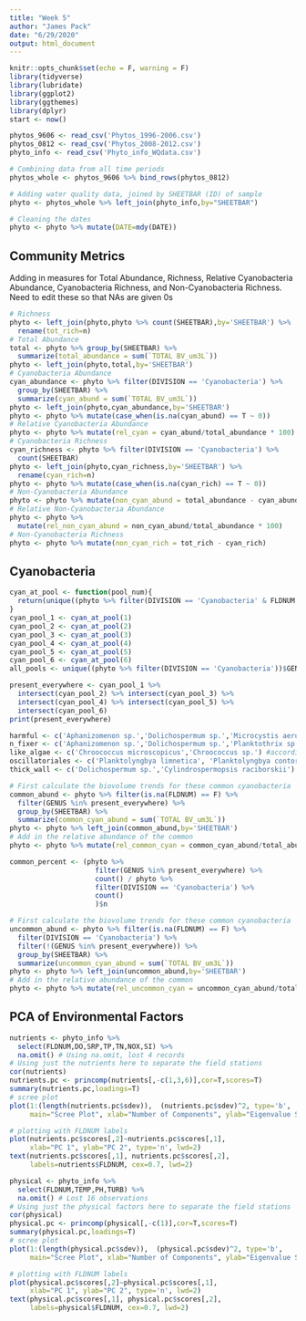 ```yaml
---
title: "Week 5"
author: "James Pack"
date: "6/29/2020"
output: html_document
---
```


```r
knitr::opts_chunk$set(echo = F, warning = F)
library(tidyverse)
library(lubridate)
library(ggplot2)
library(ggthemes)
library(dplyr)
start <- now()
```

```r
phytos_9606 <- read_csv('Phytos_1996-2006.csv')
phytos_0812 <- read_csv('Phytos_2008-2012.csv')
phyto_info <- read_csv('Phyto_info_WQdata.csv')

# Combining data from all time periods
phytos_whole <- phytos_9606 %>% bind_rows(phytos_0812)

# Adding water quality data, joined by SHEETBAR (ID) of sample
phyto <- phytos_whole %>% left_join(phyto_info,by="SHEETBAR")

# Cleaning the dates
phyto <- phyto %>% mutate(DATE=mdy(DATE))
```

## Community Metrics

Adding in measures for Total Abundance, Richness, Relative Cyanobacteria Abundance, Cyanobacteria Richness, and Non-Cyanobacteria Richness. Need to edit these so that NAs are given 0s

```r
# Richness
phyto <- left_join(phyto,phyto %>% count(SHEETBAR),by='SHEETBAR') %>% 
  rename(tot_rich=n)
# Total Abundance
total <- phyto %>% group_by(SHEETBAR) %>% 
  summarize(total_abundance = sum(`TOTAL BV_um3L`))
phyto <- left_join(phyto,total,by='SHEETBAR')
# Cyanobacteria Abundance
cyan_abundance <- phyto %>% filter(DIVISION == 'Cyanobacteria') %>% 
  group_by(SHEETBAR) %>% 
  summarize(cyan_abund = sum(`TOTAL BV_um3L`))
phyto <- left_join(phyto,cyan_abundance,by='SHEETBAR')
phyto <- phyto %>% mutate(case_when(is.na(cyan_abund) == T ~ 0))
# Relative Cyanobacteria Abundance
phyto <- phyto %>% mutate(rel_cyan = cyan_abund/total_abundance * 100)
# Cyanobacteria Richness
cyan_richness <- phyto %>% filter(DIVISION == 'Cyanobacteria') %>% 
  count(SHEETBAR)
phyto <- left_join(phyto,cyan_richness,by='SHEETBAR') %>% 
  rename(cyan_rich=n)
phyto <- phyto %>% mutate(case_when(is.na(cyan_rich) == T ~ 0))
# Non-Cyanobacteria Abundance
phyto <- phyto %>% mutate(non_cyan_abund = total_abundance - cyan_abund)
# Relative Non-Cyanobacteria Abundance
phyto <- phyto %>% 
  mutate(rel_non_cyan_abund = non_cyan_abund/total_abundance * 100)
# Non-Cyanobacteria Richness
phyto <- phyto %>% mutate(non_cyan_rich = tot_rich - cyan_rich)
```

## Cyanobacteria

```r
cyan_at_pool <- function(pool_num){
  return(unique((phyto %>% filter(DIVISION == 'Cyanobacteria' & FLDNUM == pool_num))$GENUS))
}
cyan_pool_1 <- cyan_at_pool(1)
cyan_pool_2 <- cyan_at_pool(2)
cyan_pool_3 <- cyan_at_pool(3)
cyan_pool_4 <- cyan_at_pool(4)
cyan_pool_5 <- cyan_at_pool(5)
cyan_pool_6 <- cyan_at_pool(6)
all_pools <- unique((phyto %>% filter(DIVISION == 'Cyanobacteria'))$GENUS)
```

```r
present_everywhere <- cyan_pool_1 %>% 
  intersect(cyan_pool_2) %>% intersect(cyan_pool_3) %>% 
  intersect(cyan_pool_4) %>% intersect(cyan_pool_5) %>% 
  intersect(cyan_pool_6)
print(present_everywhere)
```

```r
harmful <- c('Aphanizomenon sp.','Dolichospermum sp.','Microcystis aeruginosa', 'Planktothrix sp.', 'Pseudanabaena limnetica', 'Merismopedia tenuissima', 'Merismopedia punctata', 'Merismopedia tenuis', 'Aphanocapsa delicatissima', 'Aphanocapsa sp.', 'Raphidiopsis curvata', 'Woronichinia karelica') #cyanotoxins, Raphidiopsis found at https://onlinelibrary.wiley.com/doi/abs/10.1046/j.1529-8817.2001.01075.x, Woronichinia (potentially toxic) found at https://www.inaturalist.org/guide_taxa/700578
n_fixer <- c('Aphanizomenon sp.','Dolichospermum sp.','Planktothrix sp.') #heterocystous
like_algae <- c('Chroococcus microscopicus','Chroococcus sp.') #according to this source, like eukaryotic algaes https://micro.magnet.fsu.edu/featuredmicroscopist/vanegmond/chroococcussmall.html
oscillatoriales <- c('Planktolyngbya limnetica', 'Planktolyngbya contorta') #oscillatoriales order, https://www.inaturalist.org/guide_taxa/751676 
thick_wall <- c('Dolichospermum sp.','Cylindrospermopsis raciborskii') #akinete
```

```r
# First calculate the biovolume trends for these common cyanobacteria
common_abund <- phyto %>% filter(is.na(FLDNUM) == F) %>% 
  filter(GENUS %in% present_everywhere) %>% 
  group_by(SHEETBAR) %>% 
  summarize(common_cyan_abund = sum(`TOTAL BV_um3L`))
phyto <- phyto %>% left_join(common_abund,by='SHEETBAR')
# Add in the relative abundance of the common
phyto <- phyto %>% mutate(rel_common_cyan = common_cyan_abund/total_abundance * 100)
```

```r
common_percent <- (phyto %>% 
                     filter(GENUS %in% present_everywhere) %>% 
                     count() / phyto %>% 
                     filter(DIVISION == 'Cyanobacteria') %>% 
                     count()
                     )$n
```

```r
# First calculate the biovolume trends for these common cyanobacteria
uncommon_abund <- phyto %>% filter(is.na(FLDNUM) == F) %>% 
  filter(DIVISION == 'Cyanobacteria') %>% 
  filter(!(GENUS %in% present_everywhere)) %>% 
  group_by(SHEETBAR) %>% 
  summarize(uncommon_cyan_abund = sum(`TOTAL BV_um3L`))
phyto <- phyto %>% left_join(uncommon_abund,by='SHEETBAR')
# Add in the relative abundance of the common
phyto <- phyto %>% mutate(rel_uncommon_cyan = uncommon_cyan_abund/total_abundance * 100)
```


## PCA of Environmental Factors

```r
nutrients <- phyto_info %>% 
  select(FLDNUM,DO,SRP,TP,TN,NOX,SI) %>% 
  na.omit() # Using na.omit, lost 4 records
# Using just the nutrients here to separate the field stations
cor(nutrients)
nutrients.pc <- princomp(nutrients[,-c(1,3,6)],cor=T,scores=T)
summary(nutrients.pc,loadings=T)
# scree plot
plot(1:(length(nutrients.pc$sdev)),  (nutrients.pc$sdev)^2, type='b',
     main="Scree Plot", xlab="Number of Components", ylab="Eigenvalue Size")

# plotting with FLDNUM labels
plot(nutrients.pc$scores[,2]~nutrients.pc$scores[,1],
     xlab="PC 1", ylab="PC 2", type='n', lwd=2)
text(nutrients.pc$scores[,1], nutrients.pc$scores[,2],
     labels=nutrients$FLDNUM, cex=0.7, lwd=2)
```

```r
physical <- phyto_info %>% 
  select(FLDNUM,TEMP,PH,TURB) %>% 
  na.omit() # Lost 16 observations
# Using just the physical factors here to separate the field stations
cor(physical)
physical.pc <- princomp(physical[,-c(1)],cor=T,scores=T)
summary(physical.pc,loadings=T)
# scree plot
plot(1:(length(physical.pc$sdev)),  (physical.pc$sdev)^2, type='b',
     main="Scree Plot", xlab="Number of Components", ylab="Eigenvalue Size")

# plotting with FLDNUM labels
plot(physical.pc$scores[,2]~physical.pc$scores[,1],
     xlab="PC 1", ylab="PC 2", type='n', lwd=2)
text(physical.pc$scores[,1], physical.pc$scores[,2],
     labels=physical$FLDNUM, cex=0.7, lwd=2)
```


